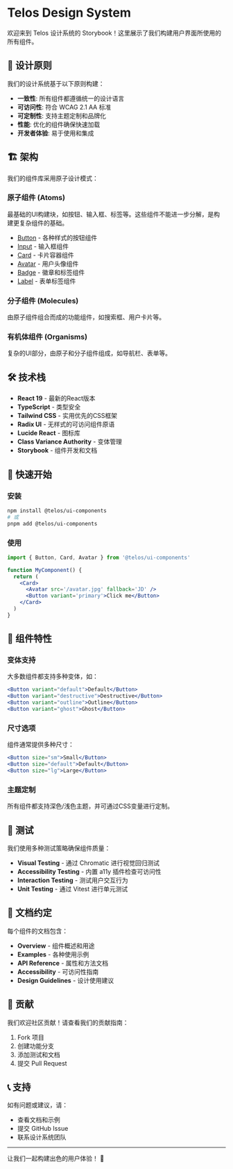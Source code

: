 
<Meta title='Introduction' />

# Telos Design System

欢迎来到 Telos 设计系统的 Storybook！这里展示了我们构建用户界面所使用的所有组件。

## 🎨 设计原则

我们的设计系统基于以下原则构建：

- **一致性**: 所有组件都遵循统一的设计语言
- **可访问性**: 符合 WCAG 2.1 AA 标准
- **可定制性**: 支持主题定制和品牌化
- **性能**: 优化的组件确保快速加载
- **开发者体验**: 易于使用和集成

## 🏗️ 架构

我们的组件库采用原子设计模式：

### 原子组件 (Atoms)

最基础的UI构建块，如按钮、输入框、标签等。这些组件不能进一步分解，是构建更复杂组件的基础。

- [Button](/docs/telos-atoms-button--docs) - 各种样式的按钮组件
- [Input](/docs/telos-atoms-input--docs) - 输入框组件
- [Card](/docs/telos-atoms-card--docs) - 卡片容器组件
- [Avatar](/docs/telos-atoms-avatar--docs) - 用户头像组件
- [Badge](/docs/telos-atoms-badge--docs) - 徽章和标签组件
- [Label](/docs/telos-atoms-label--docs) - 表单标签组件

### 分子组件 (Molecules)

由原子组件组合而成的功能组件，如搜索框、用户卡片等。

### 有机体组件 (Organisms)

复杂的UI部分，由原子和分子组件组成，如导航栏、表单等。

## 🛠️ 技术栈

- **React 19** - 最新的React版本
- **TypeScript** - 类型安全
- **Tailwind CSS** - 实用优先的CSS框架
- **Radix UI** - 无样式的可访问组件原语
- **Lucide React** - 图标库
- **Class Variance Authority** - 变体管理
- **Storybook** - 组件开发和文档

## 🚀 快速开始

### 安装

```bash
npm install @telos/ui-components
# 或
pnpm add @telos/ui-components
```

### 使用

```jsx
import { Button, Card, Avatar } from '@telos/ui-components'

function MyComponent() {
  return (
    <Card>
      <Avatar src='/avatar.jpg' fallback='JD' />
      <Button variant='primary'>Click me</Button>
    </Card>
  )
}
```

## 🎯 组件特性

### 变体支持

大多数组件都支持多种变体，如：

```jsx
<Button variant="default">Default</Button>
<Button variant="destructive">Destructive</Button>
<Button variant="outline">Outline</Button>
<Button variant="ghost">Ghost</Button>
```

### 尺寸选项

组件通常提供多种尺寸：

```jsx
<Button size="sm">Small</Button>
<Button size="default">Default</Button>
<Button size="lg">Large</Button>
```

### 主题定制

所有组件都支持深色/浅色主题，并可通过CSS变量进行定制。

## 🧪 测试

我们使用多种测试策略确保组件质量：

- **Visual Testing** - 通过 Chromatic 进行视觉回归测试
- **Accessibility Testing** - 内置 a11y 插件检查可访问性
- **Interaction Testing** - 测试用户交互行为
- **Unit Testing** - 通过 Vitest 进行单元测试

## 📖 文档约定

每个组件的文档包含：

- **Overview** - 组件概述和用途
- **Examples** - 各种使用示例
- **API Reference** - 属性和方法文档
- **Accessibility** - 可访问性指南
- **Design Guidelines** - 设计使用建议

## 🤝 贡献

我们欢迎社区贡献！请查看我们的贡献指南：

1. Fork 项目
2. 创建功能分支
3. 添加测试和文档
4. 提交 Pull Request

## 📞 支持

如有问题或建议，请：

- 查看文档和示例
- 提交 GitHub Issue
- 联系设计系统团队

---

让我们一起构建出色的用户体验！ 🎉
